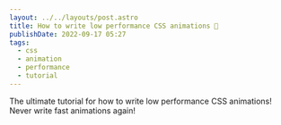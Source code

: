 ```yaml
---
layout: ../../layouts/post.astro
title: How to write low performance CSS animations 🐌
publishDate: 2022-09-17 05:27
tags:
  - css
  - animation
  - performance
  - tutorial
---
```


The ultimate tutorial for how to write low performance CSS animations! Never write fast animations again!

